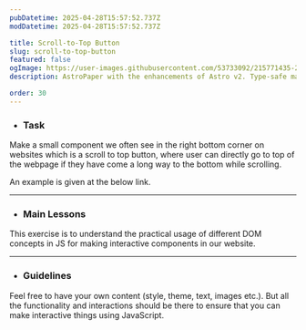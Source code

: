 ```yaml
---
pubDatetime: 2025-04-28T15:57:52.737Z
modDatetime: 2025-04-28T15:57:52.737Z

title: Scroll-to-Top Button
slug: scroll-to-top-button
featured: false
ogImage: https://user-images.githubusercontent.com/53733092/215771435-25408246-2309-4f8b-a781-1f3d93bdf0ec.png
description: AstroPaper with the enhancements of Astro v2. Type-safe markdown contents, bug fixes and better dev experience etc.

order: 30
---
```



- ### Task

Make a small component we often see in the right bottom corner on websites which is a scroll to top button, where user can directly go to top of the webpage
if they have come a long way to the bottom while scrolling.

An example is given at the below link. 

<LinkMd href="https://virtualvidhya.github.io/MiniProjects-JS/ScrollToTop/" title="WebPage Preview" />

---

- ### Main Lessons

This exercise is to understand the practical usage of different DOM concepts in JS for making interactive components in our website.

---

- ### Guidelines

Feel free to have your own content (style, theme, text, images etc.). But all the functionality and interactions should be there to ensure that you can make interactive things using JavaScript.